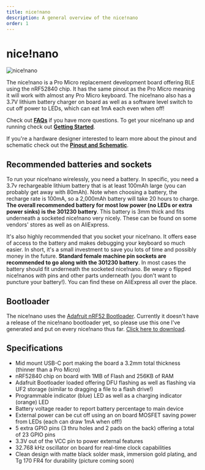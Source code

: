 ```yaml
---
title: nice!nano
description: A general overview of the nice!nano
order: 1
---
```


# nice!nano

![nice!nano](../_images/nicenano.jpg)

The nice!nano is a Pro Micro replacement development board offering BLE using the nRF52840 chip. It has the same pinout as the Pro Micro meaning it will work with almost any Pro Micro keyboard. The nice!nano also has a 3.7V lithium battery charger on board as well as a software level switch to cut off power to LEDs, which can eat 1mA each even when off!

Check out [**FAQs**](/docs/nice-nano/faq) if you have more questions. To get your nice!nano up and running check out [**Getting Started**](/docs/nice-nano/getting-started).

If you're a hardware designer interested to learn more about the pinout and schematic check out the [**Pinout and Schematic**](/docs/nice-nano/pinout-schematic).

## Recommended batteries and sockets

To run your nice!nano wirelessly, you need a battery. In specific, you need a 3.7v rechargeable lithium battery that is at least 100mAh large (you can probably get away with 80mAh). Note when choosing a battery, the recharge rate is 100mA, so a 2,000mAh battery will take 20 hours to charge. **The overall recommended battery for most low power (no LEDs or extra power sinks) is the 301230 battery**. This battery is 3mm thick and fits underneath a socketed nice!nano very nicely. These can be found on some vendors' stores as well as on AliExpress.

It's also highly recommended that you socket your nice!nano. It offers ease of access to the battery and makes debugging your keyboard so much easier. In short, it's a small investment to save you lots of time and possibly money in the future. **Standard female machine pin sockets are recommended to go along with the 301230 battery**. In most cases the battery should fit underneath the socketed nice!nano. Be weary o flipped nice!nanos _with_ pins and other parts underneath (you don't want to puncture your battery!). You can find these on AliExpress all over the place.

## Bootloader

The nice!nano uses the [Adafruit nRF52 Bootloader](https://github.com/adafruit/Adafruit_nRF52_Bootloader). Currently it doesn't have a release of the nice!nano bootloader yet, so please use this one I've generated and put on every nice!nano thus far. [Click here to download](/assets/nicenano_bootloader_v1.hex).

## Specifications

- Mid mount USB-C port making the board a 3.2mm total thickness (thinner than a Pro Micro)
- nRF52840 chip on board with 1MB of Flash and 256KB of RAM
- Adafruit Bootloader loaded offering DFU flashing as well as flashing via UF2 storage (similar to dragging a file to a flash drive!)
- Programmable indicator (blue) LED as well as a charging indicator (orange) LED
- Battery voltage reader to report battery percentage to main device
- External power can be cut off using an on board MOSFET saving power from LEDs (each can draw 1mA when off!)
- 5 extra GPIO pins (3 thru holes and 2 pads on the back) offering a total of 23 GPIO pins
- 3.3V out of the VCC pin to power external features
- 32.768 kHz oscillator on board for real-time clock capabilities
- Clean design with matte black solder mask, immersion gold plating, and Tg 170 FR4 for durability (picture coming soon)
